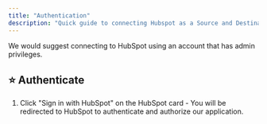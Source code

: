 ```yaml
---
title: "Authentication"
description: "Quick guide to connecting Hubspot as a Source and Destination."
---
```


We would suggest connecting to HubSpot using an account that has admin privileges.

## ⭐️ Authenticate

1. Click "Sign in with HubSpot" on the HubSpot card - You will be redirected to HubSpot to authenticate and authorize our application.
